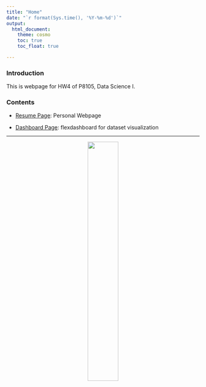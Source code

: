 ```yaml
---
title: "Home"
date: "`r format(Sys.time(), '%Y-%m-%d')`"
output: 
  html_document:
    theme: cosmo
    toc: true
    toc_float: true

---
```


### Introduction
This is webpage for HW4 of P8105, Data Science I.

### Contents
- [Resume Page](resume.html): Personal Webpage

- [Dashboard Page](dashboard-part.html): flexdashboard for dataset visualization

<hr>
<center><img src="https://p8105.com/images/p8105_stickers.png" style="width:40%;"></center>